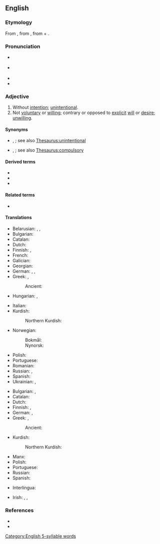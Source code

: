 ==English==

===Etymology===
From {{prefix|en|in|voluntary}}, from {{der|en|LL.|involontarius}}, from {{m|la|in}} + {{m|la|volontarius}}.

===Pronunciation===
* {{a|GA}} {{IPA|en|/ɪnˈvɑl.ənˌtɛ.ɹi/}}
* {{a|RP}} {{IPA|en|/ɪnˈvɒl.ən.tɹi/}}
* {{audio|en|LL-Q1860 (eng)-Vealhurl-involuntary.wav|Audio (RP)}}
* {{hyph|en|in|vol|un|ta|ry}}

===Adjective===
{{en-adj}}

# Without [[intention]]; [[unintentional]].
# Not [[voluntary]] or [[willing]]; contrary or opposed to [[explicit]] [[will]] or [[desire]]; [[unwilling]].
#: {{ux|en|He found himself the '''involuntary''' witness in the trial.}}

====Synonyms====
* {{sense|without intention}} {{l|en|inadvertent}}, {{l|en|unintended}}; see also [[Thesaurus:unintentional]]
* {{sense|not voluntary}} {{l|en|unbewised}}, {{l|en|unvoluntary}}; see also [[Thesaurus:compulsory]]

====Derived terms====
* {{l|en|involuntarily}}
* {{l|en|involuntariness}}
* {{l|en|involuntary manslaughter}}

====Related terms====
* {{l|en|volunteer}}

====Translations====
{{trans-top|without intention; unintentional}}
* Belarusian: {{t|be|мімаво́льны}}, {{t|be|міжво́льны}}, {{t|be|няво́льны}}
* Bulgarian: {{t+|bg|нево́лен}}
* Catalan: {{t|ca|involuntari}}
* Dutch: {{t|nl|[[niet]] [[intentioneel]]}}
* Finnish: {{t+|fi|tahaton}}, {{t|fi|[[vahinko]]-}}
* French: {{t+|fr|involontaire}}
* Galician: {{t|gl|involuntario}}
* Georgian: {{t|ka|უნებლიე}}
* German: {{t+|de|unabsichtlich}}, {{t+|de|unwillkürlich}}, {{t+|de|ungewollt}}
* Greek: {{t+|el|ακούσιος}}, {{t+|el|αθέλητος}}
*: Ancient: {{t|grc|ἀκούιος}}
* Hungarian: {{t+|hu|akaratlan}}, {{t+|hu|önkéntelen}}
{{trans-mid}}
* Italian: {{t+|it|involontario}}
* Kurdish:
*: Northern Kurdish: {{t|kmr|xwenewîst}}
* Norwegian:
*: Bokmål: {{t+|nb|ufrivillig}}
*: Nynorsk: {{t|nn|ufrivillig}}
* Polish: {{t+|pl|mimowolny}}
* Portuguese: {{t+|pt|involuntário}}
* Romanian: {{t+|ro|involuntar}}
* Russian: {{t+|ru|нево́льный}}, {{t+|ru|непроизво́льный}}
* Spanish: {{t+|es|involuntario}}
* Ukrainian: {{t|uk|мимові́льний}}, {{t|uk|неві́льний}}
{{trans-bottom}}

{{trans-top|not voluntary or willing}}
* Bulgarian: {{t|bg|недоброво́лен}}, {{t+|bg|принуди́телен}}
* Catalan: {{t|ca|involuntari}}
* Dutch: {{t+|nl|onwillekeurig}}
* Finnish: {{t+|fi|vastentahtoinen}}, {{t+|fi|tahaton}}
* German: {{t+|de|unfreiwillig}}, {{t|de|[[ohne]] [[es]] [[zu]] [[wollen]]}}
* Greek: {{t+|el|ακούσιος}}, {{t+|el|αθέλητος}}
*: Ancient: {{t|grc|ἀκούιος}}
{{trans-mid}}
* Kurdish:
*: Northern Kurdish: {{t|kmr|xwenewîst}}
* Manx: {{t|gv|neuarryltagh}}
* Polish: {{t+|pl|mimowolny}}
* Portuguese: {{t+|pt|involuntário}}
* Russian: {{t+|ru|нево́льный}}
* Spanish: {{t+|es|involuntario}}
{{trans-bottom}}

{{checktrans-top}}
* Interlingua: {{t-check|ia|involuntari}}
{{trans-mid}}
* Irish: {{t-check|ga|éadoilteanach}}, {{t-check|ga|ainneonach}}, {{t-check|ga|neamhthoiliúil}}
{{trans-bottom}}

===References===
* {{R:Century 1911}}
* {{R:Webster 1913}}

[[Category:English 5-syllable words]]